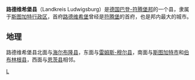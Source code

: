 {{noteTA
|G1=德国地名
|G2=Landkreis
}}
{{德国县级行政单位
| 县徽图 = Image:Wappen Landkreis Ludwigsburg.svg
| 在德国内的位置图 = Image:Lage des Landkreises Ludwigsburg in Deutschland.PNG
| 所属联邦州 = 巴登-符腾堡州
| 所属行政区 = 斯图加特行政区
| 首府 = 路德维希堡
| 面积 = 686.82
| 人口 = 545,423
| 统计时间 = 2019年12月31日
| 人口密度 = 790
| 汽车牌号 = LB
| 下设城镇 = 18个市、21个镇
| 政府地址 = Hindenburgstraße 40<br />71638 Ludwigsburg
| 政府网站 = www.landkreis-ludwigsburg.de
| 在州内的位置图 = Image:Baden_wuerttemberg_lb.png
|}}

'''路德维希堡县'''（Landkreis Ludwigsburg）是[[德国|德国]][[巴登-符腾堡邦|巴登-符腾堡邦]]的一个县，隶属于[[斯图加特行政区|斯图加特行政区]]，首府[[路德维希堡|路德维希堡]]曾经是[[符腾堡|符腾堡]]的首府，也是邦内最大的城市。

== 地理 ==
路德维希堡县北面与[[海尔布隆县|海尔布隆县]]，东面与[[雷姆斯-穆尔县|雷姆斯-穆尔县]]，南面与[[斯图加特|斯图加特市]]和[[伯布林根县|伯布林根县]]，西面与[[恩茨县|恩茨县]]相邻。

{{巴登-符腾堡州行政区划}}
{{Authority control}}

[[Category:巴登-符腾堡州的县|L]]